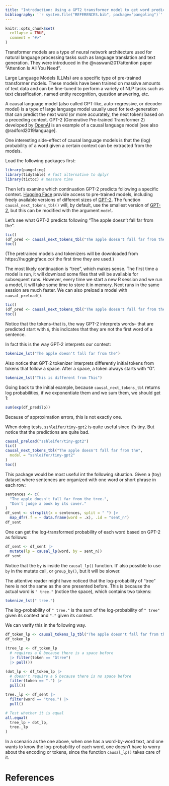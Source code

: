 ```yaml
---
title: "Introduction: Using a GPT2 transformer model to get word predictability"
bibliography: '`r system.file("REFERENCES.bib", package="pangoling")`'
---
```


```r
knitr::opts_chunk$set(
  collapse = TRUE,
  comment = "#>"
)
```

<!-- https://ropensci.org/blog/2019/12/08/precompute-vignettes/ -->

Transformer models are a type of neural network architecture used for natural language processing tasks such as language translation and text generation. They were introduced in the @vaswani2017attention paper "Attention Is All You Need". 

Large Language Models (LLMs) are a specific type of pre-trained transformer models. These models have been trained on massive amounts of text data and can be fine-tuned to perform a variety of NLP tasks such as text classification, named entity recognition, question answering, etc.

A causal language model (also called GPT-like, auto-regressive, or decoder model) is a type of large language model usually used for text-generation that can predict the next word (or more accurately, the next token) based on a preceding context. GPT-2 (Generative Pre-trained Transformer 2) developed by [OpenAI](https://openai.com/) is an example of a causal language model [see also @radford2019language].

One interesting side-effect of causal language models is that the (log) probability of a word given a certain context can be extracted from the models. 

Load the following packages first:

```r
library(pangoling)
library(tidytable) # fast alternative to dplyr
library(tictoc) # measure time
```

Then let's examine which continuation GPT-2 predicts following a specific context. [Hugging Face](https://huggingface.co/) provide access to pre-trained models, including freely available versions of different sizes of  [GPT-2](https://huggingface.co/gpt2). The function `causal_next_tokens_tbl()` will, by default, use the smallest version of [GPT-2](https://huggingface.co/gpt2), but this can be modified with the argument `model`.

Let's see what GPT-2 predicts following "The apple doesn't fall far from the".

```r
tic()
(df_pred <- causal_next_tokens_tbl("The apple doesn't fall far from the"))
toc()
```

(The pretrained models and tokenizers will be downloaded from https://huggingface.co/ the first time they are used.)

The most likely continuation is "tree", which makes sense.
The first time a model is run, it will download some files that will be available for subsequent runs. However, every time we start a new R session and we run a model, it will take some time to store it in memory. Next runs in the same session are much faster. We can also preload a model with `causal_preload()`.

```r
tic()
(df_pred <- causal_next_tokens_tbl("The apple doesn't fall far from the"))
toc()
```

Notice that the tokens--that is, the way GPT-2 interprets words-- that are predicted start with `Ġ`, this indicates that they are not the first word of a sentence.

In fact this is the way GPT-2 interprets our context:

```r
tokenize_lst("The apple doesn't fall far from the")
```

Also notice that GPT-2 tokenizer interprets differently initial tokens from tokens that follow a space. After a space, a token always starts with "Ġ".

```r
tokenize_lst("This is different from This")
```


Going back to the initial example, because `causal_next_tokens_tbl` returns log probabilities, if we exponentiate them and we sum them, we should get 1:

```r
sum(exp(df_pred$lp))
```

Because of approximation errors, this is not exactly one.


When doing tests, `sshleifer/tiny-gpt2` is quite useful since it's tiny. But notice that the predictions are quite bad.

```r
causal_preload("sshleifer/tiny-gpt2")
tic()
causal_next_tokens_tbl("The apple doesn't fall far from the",
  model = "sshleifer/tiny-gpt2"
)
toc()
```


This package would be most useful int the following situation. Given a (toy) dataset where sentences are organized with one word or short phrase in each row:
```r
sentences <- c(
  "The apple doesn't fall far from the tree.",
  "Don't judge a book by its cover."
)
df_sent <- strsplit(x = sentences, split = " ") |>
  map_dfr(.f = ~ data.frame(word = .x), .id = "sent_n")
df_sent
```

One can get the log-transformed probability of each word based on GPT-2 as follows:

```r
df_sent <- df_sent |>
  mutate(lp = causal_lp(word, by = sent_n))
df_sent
```

Notice that the `by` is inside the `causal_lp()` function. It' also possible to use `by` in the mutate call, or `group_by()`, but it will be slower.


The attentive reader might have noticed that the log-probability of "tree" here is not the same as the one presented before. This is because the actual word is `" tree."` (notice the space), which contains two tokens:

```r
tokenize_lst(" tree.")
```

The log-probability of `" tree."` is the sum of the log-probability of `" tree"` given its context and `"."` given its context.

We can verify this in the following way.

```r
df_token_lp <- causal_tokens_lp_tbl("The apple doesn't fall far from the tree.")
df_token_lp

(tree_lp <- df_token_lp
  # requires a Ġ because there is a space before
  |> filter(token == "Ġtree")
  |> pull())

(dot_lp <- df_token_lp |>
  # doesn't require a Ġ because there is no space before
  filter(token == ".") |>
  pull())

tree._lp <- df_sent |>
  filter(word == "tree.") |>
  pull()

# Test whether it is equal
all.equal(
  tree_lp + dot_lp,
  tree._lp
)
```

In a scenario as the one above, when one has a word-by-word text, and one wants to know the log-probability of each word, one doesn't have to worry about the encoding or tokens, since the function `causal_lp()` takes care of it.

# References
